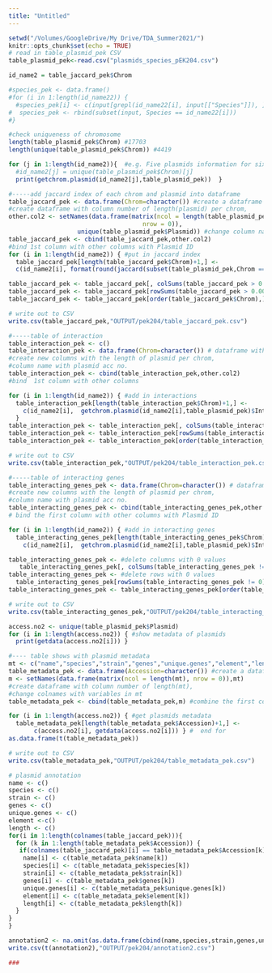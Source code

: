 ```yaml
---
title: "Untitled"
---
```


```r
setwd("/Volumes/GoogleDrive/My Drive/TDA_Summer2021/")
knitr::opts_chunk$set(echo = TRUE)
# read in table_plasmid_pek CSV
table_plasmid_pek<-read.csv("plasmids_species_pEK204.csv")

id_name2 = table_jaccard_pek$Chrom

#species_pek <- data.frame()
#for (i in 1:length(id_name22)) {
  #species_pek[i] <- c(input[grepl(id_name22[i], input[["Species"]]), ])
#  species_pek <- rbind(subset(input, Species == id_name22[i]))
#}

#check uniqueness of chromosome
length(table_plasmid_pek$Chrom) #17703 
length(unique(table_plasmid_pek$Chrom)) #4419

for (j in 1:length(id_name2)){  #e.g. Five plasmids information for six species
  #id_name2[j] = unique(table_plasmid_pek$Chrom)[j]
  print(getchrom.plasmid(id_name2[j],table_plasmid_pek))  } 

#-----add jaccard index of each chrom and plasmid into dataframe
table_jaccard_pek <- data.frame(Chrom=character()) #create a dataframe with empty column
#create dataframe with column number of length(plasmid) per chrom,
other.col2 <- setNames(data.frame(matrix(ncol = length(table_plasmid_pek$Plasmid)/length(unique(table_plasmid_pek$Chrom)), #total no. of plasmid per chrom 
                                     nrow = 0)), 
                   unique(table_plasmid_pek$Plasmid)) #change column name with plasmid acc no.
table_jaccard_pek <- cbind(table_jaccard_pek,other.col2)
#bind 1st column with other columns with Plasmid ID
for (i in 1:length(id_name2)) { #put in jaccard index
  table_jaccard_pek[length(table_jaccard_pek$Chrom)+1,] <-
  c(id_name2[i], format(round(jaccard(subset(table_plasmid_pek,Chrom == id_name2[i])),3), nsmall=3))}

table_jaccard_pek <- table_jaccard_pek[, colSums(table_jaccard_pek > 0.001) > 0]
table_jaccard_pek <- table_jaccard_pek[rowSums(table_jaccard_pek > 0.001)>1, ]
table_jaccard_pek <- table_jaccard_pek[order(table_jaccard_pek$Chrom),]

# write out to CSV
write.csv(table_jaccard_pek,"OUTPUT/pek204/table_jaccard_pek.csv")

#-----table of interaction
table_interaction_pek <- c()
table_interaction_pek <- data.frame(Chrom=character()) # dataframe with empty column
#create new columns with the length of plasmid per chrom,
#column name with plasmid acc no.
table_interaction_pek <- cbind(table_interaction_pek,other.col2)
#bind  1st column with other columns 

for (i in 1:length(id_name2)) { #add in interactions
  table_interaction_pek[length(table_interaction_pek$Chrom)+1,] <-
    c(id_name2[i],  getchrom.plasmid(id_name2[i],table_plasmid_pek)$Interactions)
  }
table_interaction_pek <- table_interaction_pek[, colSums(table_interaction_pek != 0) > 0] #delete columns with 0 values
table_interaction_pek <- table_interaction_pek[rowSums(table_interaction_pek != 0)>1, ] #delete rows with 0 values
table_interaction_pek <- table_interaction_pek[order(table_interaction_pek$Chrom),]

# write out to CSV
write.csv(table_interaction_pek,"OUTPUT/pek204/table_interaction_pek.csv")

#-----table of interacting genes
table_interacting_genes_pek <- data.frame(Chrom=character()) # dataframe with an empty column
#create new columns with the length of plasmid per chrom,
#column name with plasmid acc no.
table_interacting_genes_pek <- cbind(table_interacting_genes_pek,other.col2) 
# bind the first column with other columns with Plasmid ID

for (i in 1:length(id_name2)) { #add in interacting genes
  table_interacting_genes_pek[length(table_interacting_genes_pek$Chrom)+1,] <-
    c(id_name2[i],  getchrom.plasmid(id_name2[i],table_plasmid_pek)$Interacting_genes) }

table_interacting_genes_pek <- #delete columns with 0 values
   table_interacting_genes_pek[, colSums(table_interacting_genes_pek != 0) > 0]
table_interacting_genes_pek <- #delete rows with 0 values
  table_interacting_genes_pek[rowSums(table_interacting_genes_pek != 0)>1, ]
table_interacting_genes_pek <- table_interacting_genes_pek[order(table_interacting_genes_pek$Chrom),]

# write out to CSV
write.csv(table_interacting_genes_pek,"OUTPUT/pek204/table_interacting_genes_pek.csv")

access.no2 <- unique(table_plasmid_pek$Plasmid)
for (i in 1:length(access.no2)) { #show metadata of plasmids
  print(getdata(access.no2[i])) }

#---- table shows with plasmid metadata 
mt <- c("name","species","strain","genes","unique.genes","element","length")
table_metadata_pek <- data.frame(Accession=character()) #create a dataframe with an empty column
m <- setNames(data.frame(matrix(ncol = length(mt), nrow = 0)),mt)
#create dataframe with column number of length(mt),
#change colnames with variables in mt
table_metadata_pek <- cbind(table_metadata_pek,m) #combine the first column with other variables

for (i in 1:length(access.no2)) { #get plasmids metadata
  table_metadata_pek[length(table_metadata_pek$Accession)+1,] <-
       c(access.no2[i], getdata(access.no2[i])) } #  end for
as.data.frame(t(table_metadata_pek))

# write out to CSV
write.csv(table_metadata_pek,"OUTPUT/pek204/table_metadata_pek.csv")

# plasmid annotation
name <- c()
species <- c()
strain <- c()
genes <- c()
unique.genes <- c()
element <-c()
length <- c()
for(i in 1:length(colnames(table_jaccard_pek))){
  for (k in 1:length(table_metadata_pek$Accession)) {
   if(colnames(table_jaccard_pek)[i] == table_metadata_pek$Accession[k]){
    name[i] <- c(table_metadata_pek$name[k])
    species[i] <- c(table_metadata_pek$species[k])
    strain[i] <- c(table_metadata_pek$strain[k])
    genes[i] <- c(table_metadata_pek$genes[k])
    unique.genes[i] <- c(table_metadata_pek$unique.genes[k])
    element[i] <- c(table_metadata_pek$element[k])
    length[i] <- c(table_metadata_pek$length[k])
  } 
}
}

annotation2 <- na.omit(as.data.frame(cbind(name,species,strain,genes,unique.genes,element,length)))
write.csv(t(annotation2),"OUTPUT/pek204/annotation2.csv")

###


```

